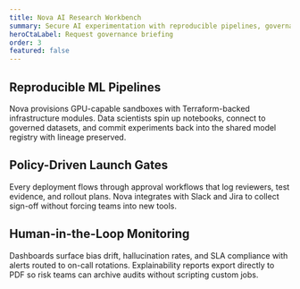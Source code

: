 ```yaml
---
title: Nova AI Research Workbench
summary: Secure AI experimentation with reproducible pipelines, governance guardrails, and integrated model deployment workflows.
heroCtaLabel: Request governance briefing
order: 3
featured: false
---
```


[//]: # 'NOTE: HERO SLOT CONTRACT — Include "AI" in the headline to align with high-intent queries.'
[//]: # 'NOTE: Lead CTA should reference governance or security themes to resonate with compliance teams.'
[//]: # 'SECTION LAYOUT — Start with reproducibility narrative to reassure data science leads before exploring operations.'

## Reproducible ML Pipelines

Nova provisions GPU-capable sandboxes with Terraform-backed infrastructure modules. Data scientists
spin up notebooks, connect to governed datasets, and commit experiments back into the shared model
registry with lineage preserved.

[//]: # 'SECTION LAYOUT — Use policy section to detail approval workflows; consider embedding flow diagrams later.'

## Policy-Driven Launch Gates

Every deployment flows through approval workflows that log reviewers, test evidence, and rollout
plans. Nova integrates with Slack and Jira to collect sign-off without forcing teams into new tools.

[//]: # 'SECTION LAYOUT — Monitoring story should end the article so CTA cards can extend into observability demos or audits.'
[//]: # 'CTA INTERPLAY — Mention dashboards and alerting to justify CTA actions like "Request monitoring workshop".'

## Human-in-the-Loop Monitoring

Dashboards surface bias drift, hallucination rates, and SLA compliance with alerts routed to on-call
rotations. Explainability reports export directly to PDF so risk teams can archive audits without
scripting custom jobs.

[//]: # 'NOTE: EXTENSIBILITY — Future authors can embed live code samples via fenced blocks. Prefer TypeScript for SDK snippets to align with our primary developer ecosystem.'
[//]: # 'NOTE: CTA ROW STRATEGY — Include cross-links to Atlas/Clio where joint deployments amplify Nova experiments.'
